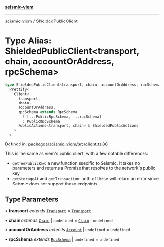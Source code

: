 [**seismic-viem**](/seismic-viem/README.mdx)

---

[seismic-viem](/seismic-viem/globals.mdx) / ShieldedPublicClient

# Type Alias: ShieldedPublicClient\<transport, chain, accountOrAddress, rpcSchema\>

```ts
type ShieldedPublicClient<transport, chain, accountOrAddress, rpcSchema> =
  Prettify<
    Client<
      transport,
      chain,
      accountOrAddress,
      rpcSchema extends RpcSchema
        ? [...PublicRpcSchema, ...rpcSchema]
        : PublicRpcSchema,
      PublicActions<transport, chain> & ShieldedPublicActions
    >
  >
```

Defined in: [packages/seismic-viem/src/client.ts:36](https://github.com/SeismicSystems/seismic-client/blob/1cf28f7efa87d88dbbf125297b22238c4b4e0bba/packages/seismic-viem/src/client.ts#L36)

This is the same as viem's public client, with a few notable differences:

- `getTeePublicKey`: a new function specific to Seismic. It takes no parameters and returns a Promise that resolves to the network's public key
- `getStorageAt` and `getTransaction`: both of these will return an error since Seismic does not support these endpoints

## Type Parameters

• **transport** _extends_ [`Transport`](https://github.com/wevm/viem) = [`Transport`](https://github.com/wevm/viem)

• **chain** _extends_ [`Chain`](https://github.com/wevm/viem) \| `undefined` = [`Chain`](https://github.com/wevm/viem) \| `undefined`

• **accountOrAddress** _extends_ [`Account`](https://github.com/wevm/viem) \| `undefined` = `undefined`

• **rpcSchema** _extends_ [`RpcSchema`](https://github.com/wevm/viem) \| `undefined` = `undefined`
